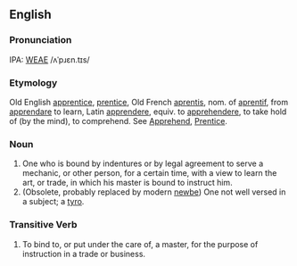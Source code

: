 ==English==

===Pronunciation===
IPA: [[WEAE]] /ʌˈpɹɛn.tɪs/

===Etymology===
Old English [[apprentice]], [[prentice]], Old French [[aprentis]], nom. of [[aprentif]], from [[apprendare]] to learn, Latin [[apprendere]], equiv. to [[apprehendere]], to take hold of (by the  mind), to comprehend.  See [[Apprehend]], [[Prentice]].

===Noun===
# One who is bound by indentures or by legal agreement to serve a mechanic, or other person, for a certain time, with a view to learn the art, or trade, in which his  master is bound to instruct him.
# (Obsolete, probably replaced by modern [[newbe]]) One not well versed in a subject; a [[tyro]].
<!-- material copied from Webster's Revised Unabridged Dictionary (1913) -->

===Transitive Verb===
# To bind to, or put under the care of, a master, for the  purpose of instruction in a trade or business.
<!-- material copied from Webster's Revised Unabridged Dictionary (1913) -->